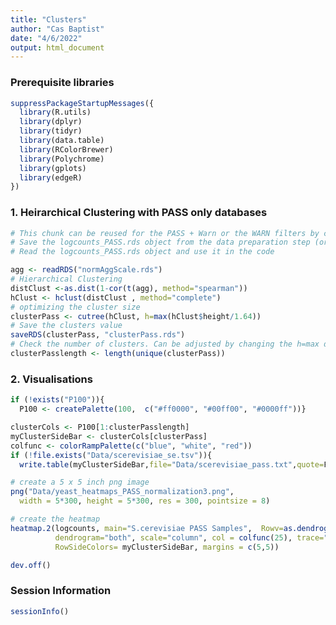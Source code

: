 ```yaml
---
title: "Clusters"
author: "Cas Baptist"
date: "4/6/2022"
output: html_document
---
```


### Prerequisite libraries

```r

suppressPackageStartupMessages({
  library(R.utils)
  library(dplyr)
  library(tidyr)
  library(data.table)
  library(RColorBrewer)
  library(Polychrome)
  library(gplots)
  library(edgeR)
})

```

### 1. Heirarchical Clustering with PASS only databases

```r

# This chunk can be reused for the PASS + Warn or the WARN filters by changing the content of the filename object. Do not forget to change the name of the variable where you will save the clusters for different inputs. 
# Save the logcounts_PASS.rds object from the data preparation step (orgDataPrep.Rmd)
# Read the logcounts_PASS.rds object and use it in the code

agg <- readRDS("normAggScale.rds")
# Hierarchical Clustering
distClust <-as.dist(1-cor(t(agg), method="spearman"))
hClust <- hclust(distClust , method="complete")
# optimizing the cluster size
clusterPass <- cutree(hClust, h=max(hClust$height/1.64))
# Save the clusters value 
saveRDS(clusterPass, "clusterPass.rds")
# Check the number of clusters. Can be adjusted by changing the h=max denominator
clusterPasslength <- length(unique(clusterPass))

```

### 2. Visualisations

```r

if (!exists("P100")){
  P100 <- createPalette(100,  c("#ff0000", "#00ff00", "#0000ff"))}

clusterCols <- P100[1:clusterPasslength]
myClusterSideBar <- clusterCols[clusterPass]
colfunc <- colorRampPalette(c("blue", "white", "red"))
if (!file.exists("Data/scerevisiae_se.tsv")){
  write.table(myClusterSideBar,file="Data/scerevisiae_pass.txt",quote=F,sep="\t")}

# create a 5 x 5 inch png image
png("Data/yeast_heatmaps_PASS_normalization3.png", 
  width = 5*300, height = 5*300, res = 300, pointsize = 8)

# create the heatmap
heatmap.2(logcounts, main="S.cerevisiae PASS Samples",  Rowv=as.dendrogram(hClust),
          dendrogram="both", scale="column", col = colfunc(25), trace="none",
          RowSideColors= myClusterSideBar, margins = c(5,5))

dev.off()

```


### Session Information 

```r

sessionInfo()

```
